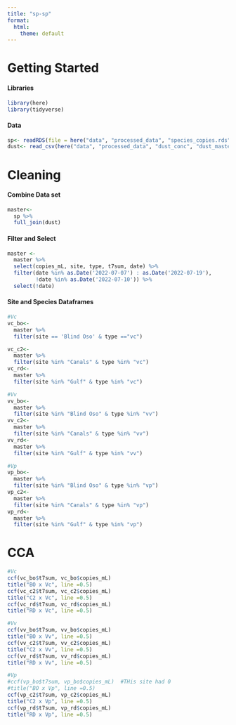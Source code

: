 ```yaml
---
title: "sp-sp"
format:
  html:
    theme: default
---
```


# Getting Started

#### Libraries

```r
library(here)
library(tidyverse)
```

#### Data

```r
sp<- readRDS(file = here("data", "processed_data", "species_copies.rds"))
dust<- read_csv(here("data", "processed_data", "dust_conc", "dust_master.csv"))
```

# Cleaning

#### Combine Data set

```r
master<- 
  sp %>%
  full_join(dust)
```

#### Filter and Select

```r
master <- 
  master %>%
  select(copies_mL, site, type, t7sum, date) %>%
  filter(date %in% as.Date('2022-07-07') : as.Date('2022-07-19'),
         !date %in% as.Date('2022-07-10')) %>%
  select(!date)
```

#### Site and Species Dataframes

```r
#Vc
vc_bo<- 
  master %>%
  filter(site == 'Blind Oso' & type =="vc")

vc_c2<- 
  master %>%
  filter(site %in% "Canals" & type %in% "vc")
vc_rd<- 
  master %>%
  filter(site %in% "Gulf" & type %in% "vc")

#Vv
vv_bo<- 
  master %>%
  filter(site %in% "Blind Oso" & type %in% "vv")
vv_c2<- 
  master %>%
  filter(site %in% "Canals" & type %in% "vv")
vv_rd<- 
  master %>%
  filter(site %in% "Gulf" & type %in% "vv")

#Vp
vp_bo<- 
  master %>%
  filter(site %in% "Blind Oso" & type %in% "vp")
vp_c2<- 
  master %>%
  filter(site %in% "Canals" & type %in% "vp")
vp_rd<- 
  master %>%
  filter(site %in% "Gulf" & type %in% "vp")
```

# CCA

```r
#Vc
ccf(vc_bo$t7sum, vc_bo$copies_mL) 
title("BO x Vc", line =0.5)
ccf(vc_c2$t7sum, vc_c2$copies_mL) 
title("C2 x Vc", line =0.5)
ccf(vc_rd$t7sum, vc_rd$copies_mL) 
title("RD x Vc", line =0.5)

#Vv
ccf(vv_bo$t7sum, vv_bo$copies_mL) 
title("BO x Vv", line =0.5)
ccf(vv_c2$t7sum, vv_c2$copies_mL) 
title("C2 x Vv", line =0.5)
ccf(vv_rd$t7sum, vv_rd$copies_mL) 
title("RD x Vv", line =0.5)

#Vp
#ccf(vp_bo$t7sum, vp_bo$copies_mL)  #THis site had 0
#title("BO x Vp", line =0.5)
ccf(vp_c2$t7sum, vp_c2$copies_mL) 
title("C2 x Vp", line =0.5)
ccf(vp_rd$t7sum, vp_rd$copies_mL) 
title("RD x Vp", line =0.5)
```

